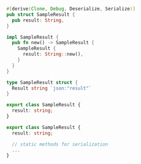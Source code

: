 
<Tabs groupId="wrap-custom-types">
  <TabItem value="rust" label="Rust">

```rust title=wrap/sample_result/mod.rs
#[derive(Clone, Debug, Deserialize, Serialize)]
pub struct SampleResult {
  pub result: String,
}

impl SampleResult {
  pub fn new() -> SampleResult {
    SampleResult {
      result: String::new(),
    }
  }
}
```

  </TabItem>

  <TabItem value="golang" label="Go">

```go title=wrap/types/object_sample_result.go
type SampleResult struct {
  Result string `json:"result"`
}
```

  </TabItem>

  <TabItem value="typescript" label="TypeScript">

```ts title=wrap/types.ts
export class SampleResult {
  result: string;
}
```

  </TabItem>

  <TabItem value="assemblyscript" label="AssemblyScript">

```ts title=wrap/SampleResult/index.ts
export class SampleResult {
  result: string;

  // static methods for serialization
  ...
}
```

  </TabItem>
</Tabs>